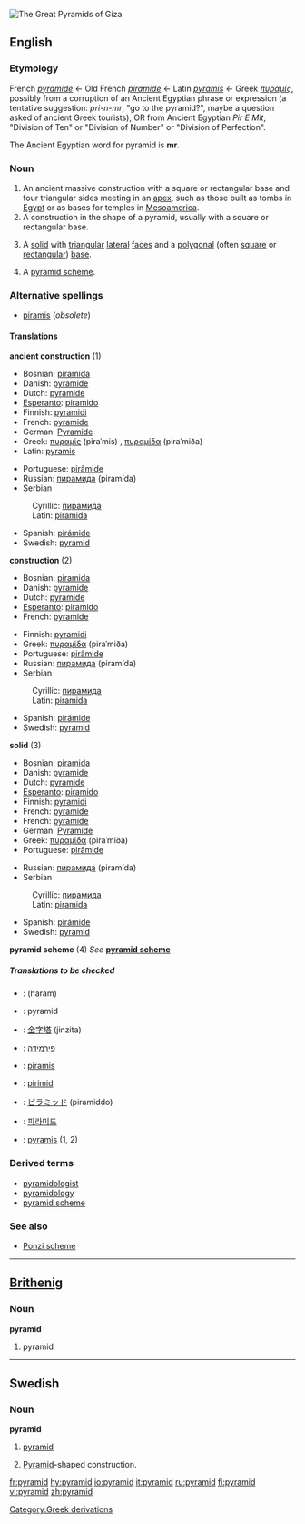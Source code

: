 [[Image:Pyramids of Egypt1.jpg|thumb|right|The Great Pyramids of Giza.]]
{{wikipedia}}
==English==

===Etymology===
{{rfc}}
French ''[[pyramide]]'' ← Old French ''[[piramide]]'' ← Latin ''[[pyramis]]'' ← Greek ''[[πυραμίς]]'', possibly from a corruption of an Ancient Egyptian phrase or expression (a tentative suggestion: ''pri-n-mr'', "go to the pyramid?", maybe a question asked of ancient Greek tourists), OR from Ancient Egyptian ''Pir E Mit'', "Division of Ten" or "Division of Number" or "Division of Perfection".

The Ancient Egyptian word for pyramid is '''mr'''.

===Noun===
{{en-noun}}
#An ancient massive construction with a square or rectangular base and four triangular sides meeting in an [[apex]], such as those built as tombs in [[Egypt]] or as bases for temples in [[Mesoamerica]].
#A construction in the shape of a pyramid, usually with a square or rectangular base.
#{{geometry}} A [[solid]] with [[triangular]] [[lateral]] [[face]]s and a [[polygonal]] (often [[square]] or [[rectangular]]) [[base]].
#A [[pyramid scheme]].
{{seeCites}}

===Alternative spellings===
*[[piramis]] (''obsolete'')

====Translations====
'''ancient construction''' (1)
{{top}}
*Bosnian: [[piramida]] {{f}}
*Danish: [[pyramide]] {{c}}
*Dutch: [[pyramide]] {{f}}
*[[Esperanto]]: [[piramido]]
*Finnish: [[pyramidi]]
*French: [[pyramide]] {{f}}
*German: [[Pyramide]] {{f}}
*Greek: [[πυραμίς]] (piraˈmis) {{f}}, [[πυραμίδα]] (piraˈmiða) {{f}}
*Latin: [[pyramis]] {{f}}
{{mid}}
*Portuguese: [[pirâmide]] {{f}}
*Russian: [[пирамида]] (piramída) {{f}}
*Serbian
:Cyrillic: [[пирамида]] {{f}}
:Latin: [[piramida]] {{f}}
*Spanish: [[pirámide]]
*Swedish: [[#Swedish|pyramid]] {{c}}
{{bottom}}

'''construction''' (2)
{{top}}
*Bosnian: [[piramida]] {{f}}
*Danish: [[pyramide]] {{c}}
*Dutch: [[pyramide]] {{f}}
*[[Esperanto]]: [[piramido]]
*French: [[pyramide]] {{f}}
{{mid}}
*Finnish: [[pyramidi]]
*Greek: [[πυραμίδα]] (piraˈmiða) {{f}}
*Portuguese: [[pirâmide]] {{f}}
*Russian: [[пирамида]] (piramída) {{f}}
*Serbian
:Cyrillic: [[пирамида]] {{f}}
:Latin: [[piramida]] {{f}}
*Spanish: [[pirámide]]
*Swedish: [[#Swedish|pyramid]] {{c}}
{{bottom}}

'''solid''' (3)
{{top}}
*Bosnian: [[piramida]] {{f}}
*Danish: [[pyramide]] {{c}}
*Dutch: [[pyramide]] {{f}}
*[[Esperanto]]: [[piramido]]
*Finnish: [[pyramidi]]
*French: [[pyramide]] {{f}}
*French: [[pyramide]] {{f}}
*German: [[Pyramide]] {{f}}
*Greek: [[πυραμίδα]] (piraˈmiða) {{f}}
*Portuguese: [[pirâmide]] {{f}}
{{mid}}
*Russian: [[пирамида]] (piramída) {{f}}
*Serbian
:Cyrillic: [[пирамида]] {{f}}
:Latin: [[piramida]] {{f}}
*Spanish: [[pirámide]]
*Swedish: [[pyramid#Swedish|pyramid]] {{c}}
{{bottom}}

'''pyramid scheme''' (4)
''See'' '''[[pyramid scheme]]'''

=====Translations to be checked=====
<!--Remove this section once all of the translations below have been moved into the tables above.-->
{{checktrans}}
*{{ttbc|Arabic}}: {{ARchar|[[هرم]]}} (haram)
*{{ttbc|Brithenig}}: pyramid {{f}}
*{{ttbc|Chinese}}: [[金字塔]] (jinzita)
*{{ttbc|Hebrew}}: [[פירמידה]] {{f}}
*{{ttbc|Hungarian}}: [[piramis]]
*{{ttbc|Irish}}: [[pirimid]]
*{{ttbc|Japanese}}: [[ピラミッド]] (piramiddo)
*{{ttbc|Korean}}: [[피라미드]]
*{{ttbc|Latin}}: [[pyramis]] {{f}} (1, 2)

===Derived terms===
*[[pyramidologist]]
*[[pyramidology]]
*[[pyramid scheme]]

===See also===
*[[Ponzi scheme]]

----

==[[Brithenig]]==

===Noun===
'''pyramid'''
#pyramid<!--in which sense(s)?-->

[[Category:Greek derivations]]

----

==Swedish==

===Noun===
{{sv-noun-reg-r-c|2=pyramide}}
'''pyramid''' {{c}}


#{{sv-geometry}} [[#English|pyramid]]
#[[Pyramid]]-shaped construction.

[[fr:pyramid]]
[[hy:pyramid]]
[[io:pyramid]]
[[it:pyramid]]
[[ru:pyramid]]
[[fi:pyramid]]
[[vi:pyramid]]
[[zh:pyramid]]